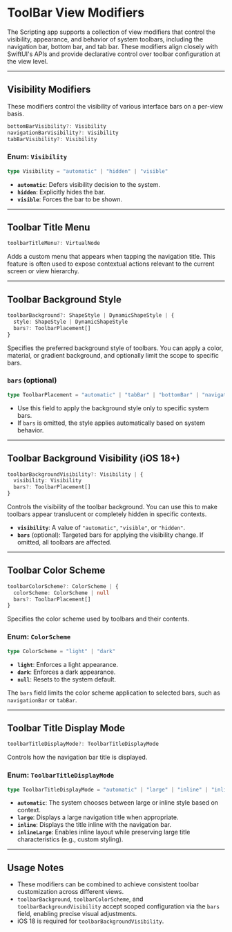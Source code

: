 # ToolBar View Modifiers 

The Scripting app supports a collection of view modifiers that control the visibility, appearance, and behavior of system toolbars, including the navigation bar, bottom bar, and tab bar. These modifiers align closely with SwiftUI's APIs and provide declarative control over toolbar configuration at the view level.

---

## Visibility Modifiers

These modifiers control the visibility of various interface bars on a per-view basis.

```ts
bottomBarVisibility?: Visibility
navigationBarVisibility?: Visibility
tabBarVisibility?: Visibility
```

### Enum: `Visibility`

```ts
type Visibility = "automatic" | "hidden" | "visible"
```

* **`automatic`**: Defers visibility decision to the system.
* **`hidden`**: Explicitly hides the bar.
* **`visible`**: Forces the bar to be shown.

---

## Toolbar Title Menu

```ts
toolbarTitleMenu?: VirtualNode
```

Adds a custom menu that appears when tapping the navigation title. This feature is often used to expose contextual actions relevant to the current screen or view hierarchy.

---

## Toolbar Background Style

```ts
toolbarBackground?: ShapeStyle | DynamicShapeStyle | {
  style: ShapeStyle | DynamicShapeStyle
  bars?: ToolbarPlacement[]
}
```

Specifies the preferred background style of toolbars. You can apply a color, material, or gradient background, and optionally limit the scope to specific bars.

### `bars` (optional)

```ts
type ToolbarPlacement = "automatic" | "tabBar" | "bottomBar" | "navigationBar"
```

* Use this field to apply the background style only to specific system bars.
* If `bars` is omitted, the style applies automatically based on system behavior.

---

## Toolbar Background Visibility (iOS 18+)

```ts
toolbarBackgroundVisibility?: Visibility | {
  visibility: Visibility
  bars?: ToolbarPlacement[]
}
```

Controls the visibility of the toolbar background. You can use this to make toolbars appear translucent or completely hidden in specific contexts.

* **`visibility`**: A value of `"automatic"`, `"visible"`, or `"hidden"`.
* **`bars`** (optional): Targeted bars for applying the visibility change. If omitted, all toolbars are affected.

---

## Toolbar Color Scheme

```ts
toolbarColorScheme?: ColorScheme | {
  colorScheme: ColorScheme | null
  bars?: ToolbarPlacement[]
}
```

Specifies the color scheme used by toolbars and their contents.

### Enum: `ColorScheme`

```ts
type ColorScheme = "light" | "dark"
```

* **`light`**: Enforces a light appearance.
* **`dark`**: Enforces a dark appearance.
* **`null`**: Resets to the system default.

The `bars` field limits the color scheme application to selected bars, such as `navigationBar` or `tabBar`.

---

## Toolbar Title Display Mode

```ts
toolbarTitleDisplayMode?: ToolbarTitleDisplayMode
```

Controls how the navigation bar title is displayed.

### Enum: `ToolbarTitleDisplayMode`

```ts
type ToolbarTitleDisplayMode = "automatic" | "large" | "inline" | "inlineLarge"
```

* **`automatic`**: The system chooses between large or inline style based on context.
* **`large`**: Displays a large navigation title when appropriate.
* **`inline`**: Displays the title inline with the navigation bar.
* **`inlineLarge`**: Enables inline layout while preserving large title characteristics (e.g., custom styling).

---

## Usage Notes

* These modifiers can be combined to achieve consistent toolbar customization across different views.
* `toolbarBackground`, `toolbarColorScheme`, and `toolbarBackgroundVisibility` accept scoped configuration via the `bars` field, enabling precise visual adjustments.
* iOS 18 is required for `toolbarBackgroundVisibility`.
